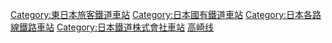 [[Category:東日本旅客鐵道車站|Category:東日本旅客鐵道車站]]
[[Category:日本國有鐵道車站|Category:日本國有鐵道車站]]
[[Category:日本各路線鐵路車站|Category:日本各路線鐵路車站]]
[[Category:日本鐵道株式會社車站|Category:日本鐵道株式會社車站]]
[[Category:高崎线|]]
{{DEFAULTSORT:Takasaki}}